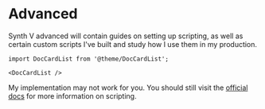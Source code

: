 # Advanced

Synth V advanced will contain guides on setting up scripting, as well as certain custom scripts I've built and study how I use them in my production. 

```mdx-code-block
import DocCardList from '@theme/DocCardList';

<DocCardList />
```

My implementation may not work for you. You should still visit the [official docs](https://svdocs.dreamtonics.com/en/synthv/advanced-usage/scripts) for more information on scripting. 
